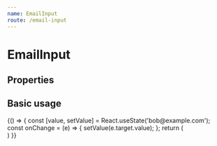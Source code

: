 ```yaml
---
name: EmailInput
route: /email-input
---
```



# EmailInput

## Properties

<Props of={EmailInput} />

## Basic usage

<Playground>
    {() => {
        const [value, setValue] = React.useState('bob@example.com');
        const onChange = (e) => {
            setValue(e.target.value);
        };
        return (
            <div style={{ display: 'flex', flexDirection: 'column', gap: '10px'}}>
                <EmailInput onChange={onChange} value={value} name={'email'} placeholder="Логин" isIcon={true} />
                <EmailInput onChange={onChange} value={value} name={'email'} isIcon={false} />
            </div>
        )
   }}
</Playground>



